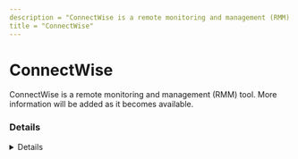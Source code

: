 ```yaml
---
description = "ConnectWise is a remote monitoring and management (RMM) tool. More information will be added as it becomes available."
title = "ConnectWise"
---
```




# ConnectWise

ConnectWise is a remote monitoring and management (RMM) tool. More information will be added as it becomes available.

### Details
<Details author={""}
         category={""}
         created={""}
         website={""}
         lastModified={""}
         privileges={""}
         free={ false }
         verification={ false }
/>

#### Installation Paths
<Card code={ ["C:\\Program Files (x86)\\ScreenConnect Client (<string ID>)\\*", "*\\ScreenConnect*Client*\\*"] }/>





### Forensic Artifacts










